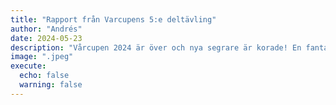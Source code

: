 ```yaml
---
title: "Rapport från Varcupens 5:e deltävling"
author: "Andrés"
date: 2024-05-23
description: "Vårcupen 2024 är över och nya segrare är korade! En fantastisk säsång som vi sent kommer att glömma."
image: ".jpeg"
execute: 
  echo: false
  warning: false
---
```

